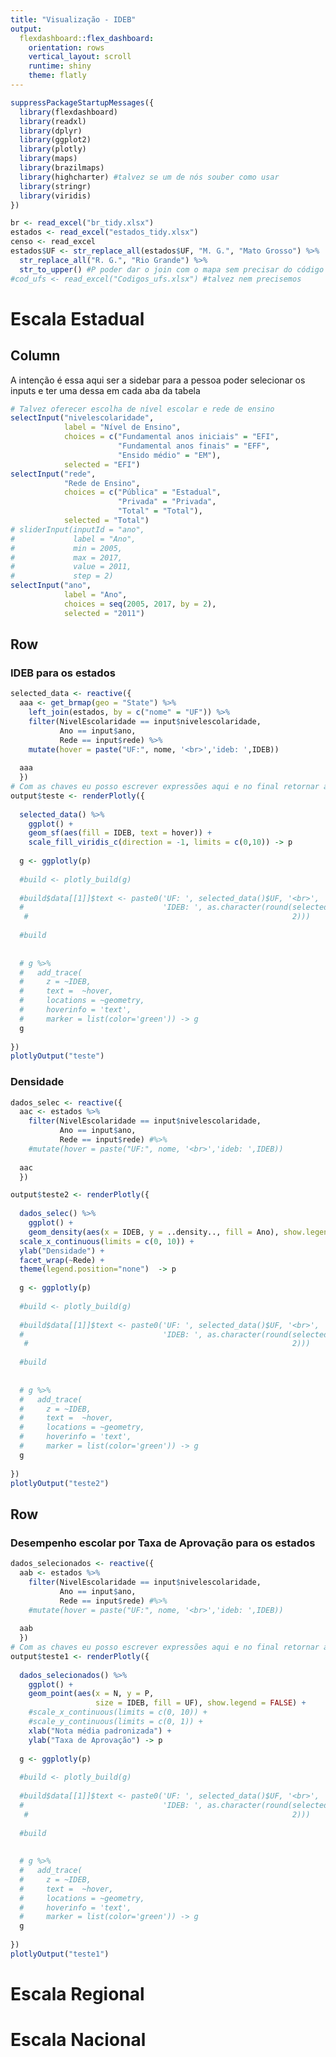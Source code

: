 ---
title: "Visualização - IDEB"
output: 
  flexdashboard::flex_dashboard:
    orientation: rows
    vertical_layout: scroll
    runtime: shiny
    theme: flatly
---

```{r setup, include=FALSE}
suppressPackageStartupMessages({
  library(flexdashboard)
  library(readxl)
  library(dplyr)
  library(ggplot2)
  library(plotly)
  library(maps)
  library(brazilmaps)
  library(highcharter) #talvez se um de nós souber como usar 
  library(stringr)
  library(viridis)
})
```


```{r global, include = FALSE}
br <- read_excel("br_tidy.xlsx")
estados <- read_excel("estados_tidy.xlsx")
censo <- read_excel
estados$UF <- str_replace_all(estados$UF, "M. G.", "Mato Grosso") %>% 
  str_replace_all("R. G.", "Rio Grande") %>%
  str_to_upper() #P poder dar o join com o mapa sem precisar do código do estado
#cod_ufs <- read_excel("Codigos_ufs.xlsx") #talvez nem precisemos
```

Escala Estadual
=====================================

Column{.sidebar}
-----------------------------------------------------------------------

  A intenção é essa aqui ser a sidebar para a pessoa poder selecionar os inputs e ter uma dessa em cada aba da tabela

```{r}
# Talvez oferecer escolha de nível escolar e rede de ensino
selectInput("nivelescolaridade",
            label = "Nível de Ensino",
            choices = c("Fundamental anos iniciais" = "EFI",
                        "Fundamental anos finais" = "EFF",
                        "Ensido médio" = "EM"),
            selected = "EFI")
selectInput("rede",
            "Rede de Ensino",
            choices = c("Pública" = "Estadual",
                        "Privada" = "Privada",
                        "Total" = "Total"),
            selected = "Total")
# sliderInput(inputId = "ano",
#             label = "Ano",
#             min = 2005,
#             max = 2017,
#             value = 2011,
#             step = 2)
selectInput("ano",
            label = "Ano",
            choices = seq(2005, 2017, by = 2),
            selected = "2011")
```

Row {data-width=500}
-----------------------------------------------------------------------


### IDEB para os estados

```{r}
selected_data <- reactive({
  aaa <- get_brmap(geo = "State") %>% 
    left_join(estados, by = c("nome" = "UF")) %>%
    filter(NivelEscolaridade == input$nivelescolaridade, 
           Ano == input$ano,
           Rede == input$rede) %>%
    mutate(hover = paste("UF:", nome, '<br>','ideb: ',IDEB))
  
  aaa
  })
# Com as chaves eu posso escrever expressões aqui e no final retornar algo
output$teste <- renderPlotly({
  
  selected_data() %>% 
    ggplot() +
    geom_sf(aes(fill = IDEB, text = hover)) +
    scale_fill_viridis_c(direction = -1, limits = c(0,10)) -> p
  
  g <- ggplotly(p)
  
  #build <- plotly_build(g)
  
  #build$data[[1]]$text <- paste0('UF: ', selected_data()$UF, '<br>', 
  #                               'IDEB: ', as.character(round(selected_data()$IDEB,
   #                                                           2))) 
  
  #build
   
  
  # g %>%
  #   add_trace(
  #     z = ~IDEB,
  #     text =  ~hover,
  #     locations = ~geometry,
  #     hoverinfo = 'text',
  #     marker = list(color='green')) -> g
  g
  
})
plotlyOutput("teste")
```

### Densidade
```{r}

dados_selec <- reactive({
  aac <- estados %>%
    filter(NivelEscolaridade == input$nivelescolaridade, 
           Ano == input$ano,
           Rede == input$rede) #%>%
    #mutate(hover = paste("UF:", nome, '<br>','ideb: ',IDEB))
  
  aac
  })

output$teste2 <- renderPlotly({
  
  dados_selec() %>% 
    ggplot() +
    geom_density(aes(x = IDEB, y = ..density.., fill = Ano), show.legend = FALSE)+
  scale_x_continuous(limits = c(0, 10)) +
  ylab("Densidade") +
  facet_wrap(~Rede) + 
  theme(legend.position="none")  -> p
  
  g <- ggplotly(p)
  
  #build <- plotly_build(g)
  
  #build$data[[1]]$text <- paste0('UF: ', selected_data()$UF, '<br>', 
  #                               'IDEB: ', as.character(round(selected_data()$IDEB,
   #                                                           2))) 
  
  #build
   
  
  # g %>%
  #   add_trace(
  #     z = ~IDEB,
  #     text =  ~hover,
  #     locations = ~geometry,
  #     hoverinfo = 'text',
  #     marker = list(color='green')) -> g
  g
  
})
plotlyOutput("teste2")


```


Row {data-width=500}
-----------------------------------------------------------------------

### Desempenho escolar por Taxa de Aprovação para os estados
```{r}

dados_selecionados <- reactive({
  aab <- estados %>%
    filter(NivelEscolaridade == input$nivelescolaridade, 
           Ano == input$ano,
           Rede == input$rede) #%>%
    #mutate(hover = paste("UF:", nome, '<br>','ideb: ',IDEB))
  
  aab
  })
# Com as chaves eu posso escrever expressões aqui e no final retornar algo
output$teste1 <- renderPlotly({
  
  dados_selecionados() %>% 
    ggplot() +
    geom_point(aes(x = N, y = P,
                   size = IDEB, fill = UF), show.legend = FALSE) +
    #scale_x_continuous(limits = c(0, 10)) +
    #scale_y_continuous(limits = c(0, 1)) +
    xlab("Nota média padronizada") +
    ylab("Taxa de Aprovação") -> p
  
  g <- ggplotly(p)
  
  #build <- plotly_build(g)
  
  #build$data[[1]]$text <- paste0('UF: ', selected_data()$UF, '<br>', 
  #                               'IDEB: ', as.character(round(selected_data()$IDEB,
   #                                                           2))) 
  
  #build
   
  
  # g %>%
  #   add_trace(
  #     z = ~IDEB,
  #     text =  ~hover,
  #     locations = ~geometry,
  #     hoverinfo = 'text',
  #     marker = list(color='green')) -> g
  g
  
})
plotlyOutput("teste1")


```




Escala Regional
=====================================





Escala Nacional
=====================================






